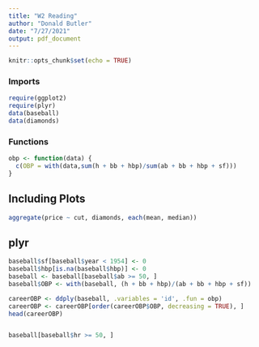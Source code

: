 ```yaml
---
title: "W2 Reading"
author: "Donald Butler"
date: "7/27/2021"
output: pdf_document
---
```


```r
knitr::opts_chunk$set(echo = TRUE)
```

### Imports
```r
require(ggplot2)
require(plyr)
data(baseball)
data(diamonds)

```

### Functions

```r
obp <- function(data) {
  c(OBP = with(data,sum(h + bb + hbp)/sum(ab + bb + hbp + sf)))
}
```

## Including Plots
```r
aggregate(price ~ cut, diamonds, each(mean, median))
```

## plyr

```r

baseball$sf[baseball$year < 1954] <- 0
baseball$hbp[is.na(baseball$hbp)] <- 0
baseball <- baseball[baseball$ab >= 50, ]
baseball$OBP <- with(baseball, (h + bb + hbp)/(ab + bb + hbp + sf))

careerOBP <- ddply(baseball, .variables = 'id', .fun = obp)
careerOBP <- careerOBP[order(careerOBP$OBP, decreasing = TRUE), ]
head(careerOBP)


baseball[baseball$hr >= 50, ]





```

